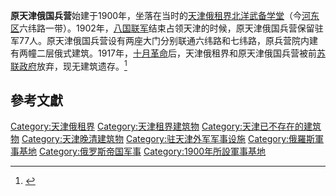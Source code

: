 '''原天津俄国兵营'''始建于1900年，坐落在当时的[[天津俄租界|天津俄租界]][[北洋武备学堂|北洋武备学堂]]（今[[河东区_(天津市)|河东区]]六纬路一带）。1902年，[[八国联军|八国联军]]结束占领天津的时候，原天津俄国兵营保留驻军77人。原天津俄国兵营设有两座大门分别联通六纬路和七纬路，原兵营院内建有两幢二层俄式建筑。1917年，[[十月革命|十月革命]]后，天津俄租界和原天津俄国兵营被前[[苏联政府|苏联政府]]放弃，现无建筑遗存。<ref>{{Cite web |url=http://www.tjdag.gov.cn/tjdag/wwwroot/root/template/main/jgsl/gsfq_article.shtml?id=4641 |title=天津租界的驻军 |accessdate=2011-05-19 |archive-date=2016-03-05 |archive-url=https://web.archive.org/web/20160305171946/http://tjdag.gov.cn/tjdag/wwwroot/root/template/main/jgsl/gsfq_article.shtml?id=4641 |dead-url=yes }}</ref>

==參考文獻==
<div class="references-small">
<references />
</div>

{{天津市原有兵营}}
{{天津近代历史文化专题}}

[[Category:天津俄租界|Category:天津俄租界]]
[[Category:天津租界建筑物|Category:天津租界建筑物]]
[[Category:天津已不存在的建筑物|Category:天津已不存在的建筑物]]
[[Category:天津晚清建筑物|Category:天津晚清建筑物]]
[[Category:驻天津外军军事设施|Category:驻天津外军军事设施]]
[[Category:俄羅斯軍事基地|Category:俄羅斯軍事基地]]
[[Category:俄罗斯帝国军事|Category:俄罗斯帝国军事]]
[[Category:1900年所設軍事基地|Category:1900年所設軍事基地]]